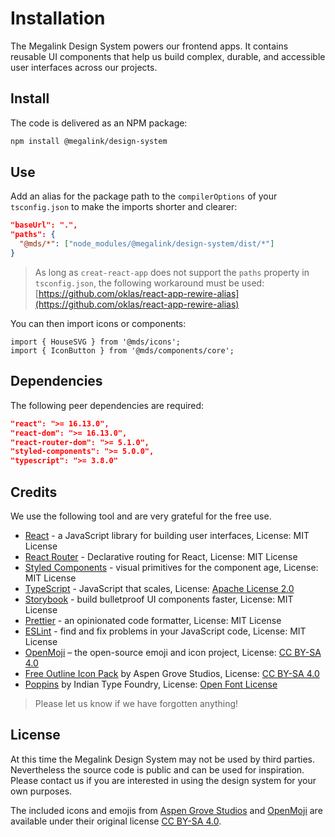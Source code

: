 <Meta title="Foundation/Installation" />

# Installation

The Megalink Design System powers our frontend apps. It contains reusable UI components that help us build complex, durable, and accessible user interfaces across our projects.

## Install

The code is delivered as an NPM package:

```bash
npm install @megalink/design-system
```

## Use

Add an alias for the package path to the `compilerOptions` of your `tsconfig.json` to make the imports shorter and clearer:

```json
"baseUrl": ".",
"paths": {
  "@mds/*": ["node_modules/@megalink/design-system/dist/*"]
}
```

> As long as `creat-react-app` does not support the `paths` property in `tsconfig.json`, the following workaround must be used: [https://github.com/oklas/react-app-rewire-alias](https://github.com/oklas/react-app-rewire-alias)

You can then import icons or components:

```tsx
import { HouseSVG } from '@mds/icons';
import { IconButton } from '@mds/components/core';
```

## Dependencies

The following peer dependencies are required:

```json
"react": ">= 16.13.0",
"react-dom": ">= 16.13.0",
"react-router-dom": ">= 5.1.0",
"styled-components": ">= 5.0.0",
"typescript": ">= 3.8.0"
```

## Credits

We use the following tool and are very grateful for the free use.

- [React](https://reactjs.org/) - a JavaScript library for building user interfaces, License: MIT License
- [React Router](https://reacttraining.com/react-router/) - Declarative routing for React, License: MIT License
- [Styled Components](https://styled-components.com/) - visual primitives for the component age, License: MIT License
- [TypeScript](https://styled-components.com/) - JavaScript that scales, License: [Apache License 2.0](https://www.apache.org/licenses/LICENSE-2.0)
- [Storybook](https://storybook.js.org/) - build bulletproof UI components faster, License: MIT License
- [Prettier](https://prettier.io/) - an opinionated code formatter, License: MIT License
- [ESLint](https://eslint.org/) - find and fix problems in your JavaScript code, License: MIT License
- [OpenMoji](https://openmoji.org/) – the open-source emoji and icon project, License: [CC BY-SA 4.0](https://creativecommons.org/licenses/by-sa/4.0/)
- [Free Outline Icon Pack](https://aspengrovestudios.com/product/free-outline-icon-pack/) by Aspen Grove Studios, License: [CC BY-SA 4.0](https://creativecommons.org/licenses/by-sa/4.0/)
- [Poppins](https://www.indiantypefoundry.com/fonts/poppins/) by Indian Type Foundry, License: [Open Font License](https://scripts.sil.org/cms/scripts/page.php?site_id=nrsi&id=OFL)

> Please let us know if we have forgotten anything!

## License

At this time the Megalink Design System may not be used by third parties. Nevertheless the source code is public and can be used for inspiration. Please contact us if you are interested in using the design system for your own purposes.

The included icons and emojis from [Aspen Grove Studios](https://aspengrovestudios.com) and [OpenMoji](https://openmoji.org/) are available under their original license [CC BY-SA 4.0](https://creativecommons.org/licenses/by-sa/4.0/).
